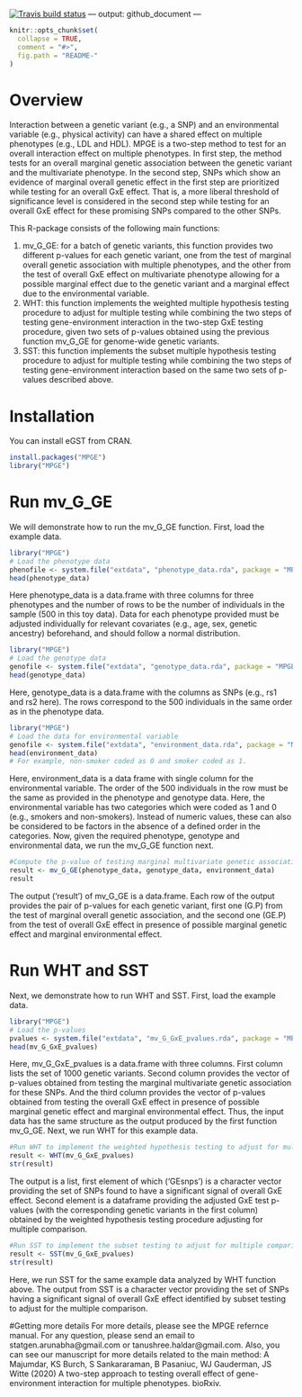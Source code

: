 <!-- badges: start -->
  [![Travis build status](https://travis-ci.org/ArunabhaCodes/MPGE.svg?branch=master)](https://travis-ci.org/ArunabhaCodes/MPGE)
<!-- badges: end -->
---
output: github_document
---

<!-- README.md is generated from README.Rmd. Please edit that file -->

```r
knitr::opts_chunk$set(
  collapse = TRUE,
  comment = "#>",
  fig.path = "README-"
)
```
# Overview
Interaction between a genetic variant (e.g., a SNP) and an environmental variable (e.g., physical activity) can have a shared effect on multiple phenotypes (e.g., LDL and HDL). MPGE is a two-step method to test for an overall interaction effect on multiple phenotypes. In first step, the method tests for an overall marginal genetic association between the genetic variant and the multivariate phenotype. In the second step, SNPs which show an evidence of marginal overall genetic effect in the first step are prioritized while testing for an overall GxE effect. That is, a more liberal threshold of significance level is considered in the second step while testing for an overall GxE effect for these promising SNPs compared to the other SNPs. 

This R-package consists of the following main functions:

1. mv_G_GE: for a batch of genetic variants, this function provides two different p-values for each genetic variant, one from the test of marginal overall genetic association with multiple phenotypes, and the other from the test of overall GxE effect on multivariate phenotype allowing for a possible marginal effect due to the genetic variant and a marginal effect due to the environmental variable.
2. WHT: this function implements the weighted multiple hypothesis testing procedure to adjust for multiple testing while combining the two steps of testing gene-environment interaction in the two-step GxE testing procedure, given two sets of p-values obtained using the previous function mv_G_GE for genome-wide genetic variants.
3. SST: this function implements the subset multiple hypothesis testing procedure to adjust for multiple testing while combining the two steps of testing gene-environment interaction based on the 
same two sets of p-values described above.

# Installation

You can install eGST from CRAN.

```r
install.packages("MPGE")
library("MPGE")
```


# Run mv_G_GE

We will demonstrate how to run the mv_G_GE function. First, load the example data.

```r
library("MPGE")
# Load the phenotype data
phenofile <- system.file("extdata", "phenotype_data.rda", package = "MPGE")
head(phenotype_data)
```

Here phenotype\_data is a data.frame with three columns for three phenotypes and the number of rows to be the number of individuals in the sample (500 in this toy data). Data for each phenotype provided must be adjusted individually for relevant covariates (e.g., age, sex, genetic ancestry) beforehand, and should follow a normal distribution.

```r
library("MPGE")
# Load the genotype data
genofile <- system.file("extdata", "genotype_data.rda", package = "MPGE")
head(genotype_data)
```

Here, genotype\_data is a data.frame with the columns as SNPs (e.g., rs1 and rs2 here). The rows correspond to the 500 individuals in the same order as in the phenotype data.

```r
library("MPGE")
# Load the data for environmental variable
genofile <- system.file("extdata", "environment_data.rda", package = "MPGE")
head(environment_data)
# For example, non-smoker coded as 0 and smoker coded as 1.
```

Here, environment_data is a data frame with single column for the environmental variable. The order of the 500 individuals in the row must be the same as provided in the phenotype and genotype data. Here, the environmental variable has two categories which were coded as 1 and 0 (e.g., smokers and non-smokers). Instead of numeric values, these can also be considered to be factors in the absence of a defined order in the categories. Now, given the required phenotype, genotype and environmental data, we run the mv_G_GE function next.

```r
#Compute the p-value of testing marginal multivariate genetic association. And, compute the p-value of testing multivariate GxE effect in presence of possible marginal genetic effect and marginal environmental effect on the phenotypes.
result <- mv_G_GE(phenotype_data, genotype_data, environment_data)
result
```
 The output ('result') of mv_G_GE is a data.frame. Each row of the output provides the pair of p-values for each genetic variant, first one (G.P) from the test of marginal overall genetic association, and the second one (GE.P) from the test of overall GxE effect in presence of possible marginal genetic effect and marginal environmental effect.

# Run WHT and SST

Next, we demonstrate how to run WHT and SST. First, load the example data.

```r
library("MPGE")
# Load the p-values
pvalues <- system.file("extdata", "mv_G_GxE_pvalues.rda", package = "MPGE")
head(mv_G_GxE_pvalues)
```

Here, mv_G_GxE_pvalues is a data.frame with three columns. First column lists the set of 1000 genetic variants. Second column provides the vector of p-values obtained from testing the marginal multivariate genetic association for these SNPs. And the third column provides the vector of p-values obtained from testing the overall GxE effect in presence of possible marginal genetic effect and marginal environmental effect. Thus, the input data has the same structure as the output produced by the first function mv_G_GE. Next, we run WHT for this example data.

```r
#Run WHT to implement the weighted hypothesis testing to adjust for multiple comparison, and find the significant SNPs with an overall GxE effect.
result <- WHT(mv_G_GxE_pvalues)
str(result)
```

 The output is a list, first element of which ('GEsnps') is a character vector providing the set of SNPs found to have a significant signal of overall GxE effect. Second element is a dataframe providing the adjusted GxE test p-values (with the corresponding genetic variants in the first column) obtained by the weighted hypothesis testing procedure adjusting for multiple comparison. 

```r
#Run SST to implement the subset testing to adjust for multiple comparison, and find the significant SNPs with an overall GxE effect.
result <- SST(mv_G_GxE_pvalues)
str(result)
```

Here, we run SST for the same example data analyzed by WHT function above. The output from SST is a character vector providing the set of SNPs having a significant signal of overall GxE effect identified by subset testing to adjust for the multiple comparison.

#Getting more details
For more details, please see the MPGE refernce manual.
For any question, please send an email to statgen.arunabha@gmail.com or tanushree.haldar@gmail.com.
Also, you can see our manuscript for more details related to the main method: A Majumdar, KS Burch, S Sankararaman, B Pasaniuc, WJ Gauderman, JS Witte (2020) A two-step approach to testing overall effect of gene-environment interaction for multiple phenotypes. bioRxiv.


